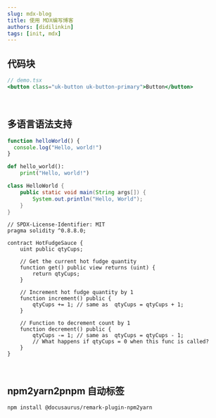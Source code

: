 ```yaml
---
slug: mdx-blog
title: 使用 MDX编写博客
authors: [didilinkin]
tags: [init, mdx]
---
```



## 代码块

```jsx live
// demo.tsx
<button class="uk-button uk-button-primary">Button</button>
```

<br />

<!--truncate-->

## 多语言语法支持

<Tabs>
<TabItem value="js" label="JavaScript">

```js
function helloWorld() {
  console.log("Hello, world!")
}
```

</TabItem>

<TabItem value="py" label="Python">

```py
def hello_world():
    print("Hello, world!")
```

</TabItem>
<TabItem value="java" label="Java">

```java
class HelloWorld {
    public static void main(String args[]) {
        System.out.println("Hello, World");
    }
}
```

</TabItem>
<TabItem value="solidity" label="Solidity">

```solidity
// SPDX-License-Identifier: MIT
pragma solidity ^0.8.8.0;

contract HotFudgeSauce {
    uint public qtyCups;

    // Get the current hot fudge quantity
    function get() public view returns (uint) {
        return qtyCups;
    }

    // Increment hot fudge quantity by 1
    function increment() public {
        qtyCups += 1; // same as  qtyCups = qtyCups + 1;
    }

    // Function to decrement count by 1
    function decrement() public {
        qtyCups -= 1; // same as  qtyCups = qtyCups - 1;
        // What happens if qtyCups = 0 when this func is called?
    }
}
```

</TabItem>
</Tabs>

<br />

## npm2yarn2pnpm 自动标签

```bash npm2yarn2pnpm
npm install @docusaurus/remark-plugin-npm2yarn
```
